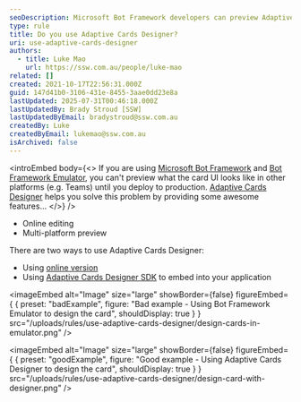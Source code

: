 ```yaml
---
seoDescription: Microsoft Bot Framework developers can preview Adaptive Cards designs across multiple platforms using the Adaptive Cards Designer. This online tool offers real-time editing and multi-platform previews, streamlining card design and testing.
type: rule
title: Do you use Adaptive Cards Designer?
uri: use-adaptive-cards-designer
authors:
  - title: Luke Mao
    url: https://ssw.com.au/people/luke-mao
related: []
created: 2021-10-17T22:56:31.000Z
guid: 147d41b0-3106-431e-8455-3aae0dd23e8a
lastUpdated: 2025-07-31T00:46:18.000Z
lastUpdatedBy: Brady Stroud [SSW]
lastUpdatedByEmail: bradystroud@ssw.com.au
createdBy: Luke
createdByEmail: lukemao@ssw.com.au
isArchived: false
---
```


<introEmbed
  body={<>
If you are using [Microsoft Bot Framework](https://dev.botframework.com/) and [Bot Framework Emulator](https://github.com/microsoft/BotFramework-Emulator), you can't preview what the card UI looks like in other platforms (e.g. Teams) until you deploy to production. [Adaptive Cards Designer](https://adaptivecards.io/designer/) helps you solve this problem by providing some awesome features...
  </>}
/>
* Online editing
* Multi-platform preview

There are two ways to use Adaptive Cards Designer:

* Using [online version](https://adaptivecards.io/designer/)
* Using [Adaptive Cards Designer SDK](https://docs.microsoft.com/en-us/adaptive-cards/sdk/designer?WT.mc_id=M365-MVP-33518) to embed into your application

<imageEmbed
  alt="Image"
  size="large"
  showBorder={false}
  figureEmbed={ {
    preset: "badExample",
    figure: "Bad example - Using Bot Framework Emulator to design the card",
    shouldDisplay: true
  } }
  src="/uploads/rules/use-adaptive-cards-designer/design-cards-in-emulator.png"
/>

<imageEmbed
  alt="Image"
  size="large"
  showBorder={false}
  figureEmbed={ {
    preset: "goodExample",
    figure: "Good example - Using Adaptive Cards Designer to design the card",
    shouldDisplay: true
  } }
  src="/uploads/rules/use-adaptive-cards-designer/design-card-with-designer.png"
/>
